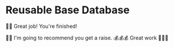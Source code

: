 # Reusable Base Database

🧝‍♂️ Great job! You're finished!

👨‍💼 I'm going to recommend you get a raise. 💰💰💰 Great work 👏👏👏
